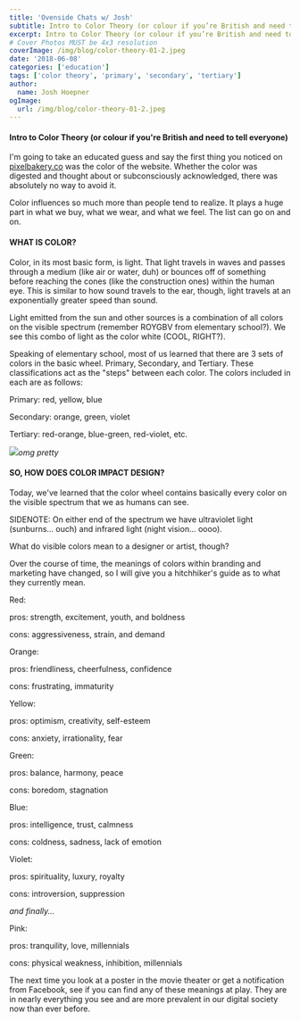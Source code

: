 ```yaml
---
title: 'Ovenside Chats w/ Josh'
subtitle: Intro to Color Theory (or colour if you’re British and need to tell everyone)
excerpt: Intro to Color Theory (or colour if you’re British and need to tell everyone)
# Cover Photos MUST be 4x3 resolution
coverImage: /img/blog/color-theory-01-2.jpeg
date: '2018-06-08'
categories: ['education']
tags: ['color theory', 'primary', 'secondary', 'tertiary']
author:
  name: Josh Hoepner
ogImage:
  url: /img/blog/color-theory-01-2.jpeg
---
```

#### Intro to Color Theory (or colour if you're British and need to tell everyone)

I'm going to take an educated guess and say the first thing you noticed on [pixelbakery.co](https://pixelbakery.co/) was the color of the website. Whether the color was digested and thought about or subconsciously acknowledged, there was absolutely no way to avoid it.

Color influences so much more than people tend to realize. It plays a huge part in what we buy, what we wear, and what we feel. The list can go on and on.

#### WHAT IS COLOR?

Color, in its most basic form, is light. That light travels in waves and passes through a medium (like air or water, duh) or bounces off of something before reaching the cones (like the construction ones) within the human eye. This is similar to how sound travels to the ear, though, light travels at an exponentially greater speed than sound.

Light emitted from the sun and other sources is a combination of all colors on the visible spectrum (remember ROYGBV from elementary school?). We see this combo of light as the color white (COOL, RIGHT?).

Speaking of elementary school, most of us learned that there are 3 sets of colors in the basic wheel. Primary, Secondary, and Tertiary. These classifications act as the "steps" between each color. The colors included in each are as follows:

Primary: red, yellow, blue

Secondary: orange, green, violet

Tertiary: red-orange, blue-green, red-violet, etc.

![](/img/blog/abstract-view-with-inverted-colors-of-the-colorful-holi-celebration-with-powder-splash--512006708-59ed0c8903f4020011dc94b2.webp)_omg pretty_

#### SO, HOW DOES COLOR IMPACT DESIGN?

Today, we've learned that the color wheel contains basically every color on the visible spectrum that we as humans can see.

SIDENOTE: On either end of the spectrum we have ultraviolet light (sunburns... ouch) and infrared light (night vision... oooo).

What do visible colors mean to a designer or artist, though?

Over the course of time, the meanings of colors within branding and marketing have changed, so I will give you a hitchhiker's guide as to what they currently mean.

Red:

pros: strength, excitement, youth, and boldness

cons: aggressiveness, strain, and demand

Orange:

pros: friendliness, cheerfulness, confidence

cons: frustrating, immaturity

Yellow:

pros: optimism, creativity, self-esteem

cons: anxiety, irrationality, fear

Green:

pros: balance, harmony, peace

cons: boredom, stagnation

Blue:

pros: intelligence, trust, calmness

cons: coldness, sadness, lack of emotion

Violet:

pros: spirituality, luxury, royalty

cons: introversion, suppression

*and finally...*

Pink:

pros: tranquility, love, millennials

cons: physical weakness, inhibition, millennials

The next time you look at a poster in the movie theater or get a notification from Facebook, see if you can find any of these meanings at play. They are in nearly everything you see and are more prevalent in our digital society now than ever before.